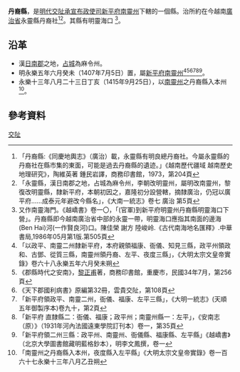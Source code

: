 '''丹裔縣'''，是[[明代|明代]][[交阯承宣布政使司|交阯承宣布政使司]][[新平府|新平府]][[南靈州|南靈州]]下轄的一個縣。治所約在今越南[[廣治省|廣治省]]永靈縣丹裔社<ref>「丹裔縣:《同慶地輿志》（廣治）載，永靈縣有明良總丹裔社。今屬永靈縣的丹裔社在縣市集的東面，可能是過去丹裔縣的遺迹。」《越南歷代疆域 越南歷史地理研究》，陶維英著 鍾民岩譯，商務印書館，1973，第204頁</ref><ref>「永靈縣，漢日南郡之地，占城為麻令州，李朝改明靈州，屬明改南靈州，黎復改明靈縣，隸新平府，本朝初因之，嘉隆初分設營轄，摘隸廣治，仍冠以廣平府……成泰元年避改今縣名」，《大南一統志》卷七 廣治 第5頁</ref>。其縣有明靈海口 <ref>又作南靈海門。《越嶠書》卷一〇，「(官軍)到新平府明靈州丹裔縣明靈海口下營」。丹裔縣即今越南廣治省中部的永靈一帶，明靈海口應指其南面的邊海(Ben Hai)河(一作賢良河)口。陳佳榮 謝方 陸峻岭.《古代南海地名匯釋》.中華書局,1986年05月第1版.第505頁</ref>。
== 沿革 ==
* 漢[[日南郡|日南郡]]之地，[[占城|占城]]為麻令州。
* 明永樂五年六月癸未（1407年7月5日）置，屬[[新平府|新平府]][[南靈州|南靈州]]<ref>「以政平、南靈二州隸新平府，本府親領福康、衙儀、知見三縣，政平州領政和、古鄧、從質三縣，南靈州領丹裔、左平、夜度三縣」，《大明太宗文皇帝實錄》卷六十八永樂五年六月癸未朔</ref><ref>《郡縣時代之安南》，[[黎正甫|黎正甫]]著，商務印書館，重慶市，民國34年7月，第256頁</ref><ref>《天下郡國利病書》原編第32冊，雲貴交阯，第108頁</ref><ref>「新平府領政平、南靈二州，衙儀、福康、左平三縣」，《大明一統志》(天順五年御製序本)卷九十，第2頁</ref><ref>「新平府 直隸縣二：衙儀、福康；政平州；南靈州縣一：左平」，《安南志（原）》（1931年河內法國遠東學院訂刊本）卷一，第35頁</ref><ref>「新平府領二州三縣：政平州、南靈州、衙儀縣、福康縣、左平縣」《越嶠書》（北京大學圖書館藏明藍格鈔本），明李文鳳撰，卷一</ref>。
* 永樂十三年八月二十三日丁亥（1415年9月25日），以[[南靈州|南靈州]]之丹裔縣入本州<ref>「南靈州之丹裔縣入本州，夜度縣入左平縣」《大明太宗文皇帝實錄》卷一百六十七永樂十三年八月乙丑朔</ref>。

== 參考資料 ==
{{reflist}}
{{交阯承宣布政使司行政區劃}}
[[Category:明朝縣份|交阯]]